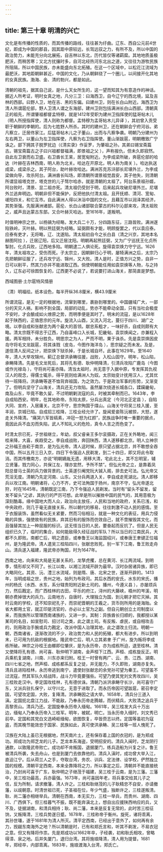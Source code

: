 ```yaml
---
---
---
```

title: 第三十章 明清的兴亡
---




文化是有传播的性质的，而其传播的路线，往往甚为纡曲。辽东、西自公元前4世纪，即成为中国的郡县，因其距中原较远，长驾远驭之力，有所不及，所以中国的政治势力，未能充分向北展拓，自吉林以东北，历代皆仅等诸羁縻。其地地质虽极肥沃，而稍苦寒；又北方扰攘时多，自河北经热河东北出之道，又往往为游牧民族所阻隔，所以中国民族，亦未能盛向东北拓殖。在这一个区域中，以松花江流域为最肥沃，其地距朝鲜甚近，中国的文化，乃从朝鲜绕了一个圈儿，以间接开化其地的女真民族。渤海、金、清的勃兴，都是如此。

清朝的祖先，据其自己说，是什么天女所生的，这一望而知其为有意造作的神话。据近人所考证，明时女真之地，凡分三卫：曰海西卫，自今辽宁的西北境，延及吉林的西部。曰野人卫，地在吉、黑的东偏。曰建州卫，则在长白山附近。海西卫为清人所谓扈伦部，野人卫清人谓之东海部，建州卫则包括满洲长白山西部。清朝真正的祖先，所谓肇祖都督孟特穆，就是1412年受职为建州卫指挥使的猛哥帖木儿（明人所授指挥使，清人则称为都督。孟特穆为孟哥帖木儿异译 ），其初曾入贡受职于朝鲜的李朝的。后为七姓野人所杀。其时的建州卫，还在朝鲜会宁府河谷。弟凡察立，迁居佟家江。后猛哥帖木儿之子董山，出而与凡察争袭。明朝乃分建州为左右两卫，以董山为左卫指挥使，凡察为右卫指挥使。董山渐跋扈，明朝檄致广宁诛之。部下拥其子脱罗扰边（《清实录》作妥罗，为肇祖之孙。其弟曰锡宝斋篇古。锡宝斋篇古之子曰兴祖都督福满，即景祖之父 ），声称报仇，但未久即寂然。自此左卫衰而右卫盛。右卫酋长王杲，居宽甸附近。为李成梁所破，奔扈伦部的哈达（叶赫在吉林西南，明人称为北关。哈达在开原北，明人称为南关 ）。哈达执送成梁，成梁杀之。其子阿台，助叶赫攻哈达。满洲苏克苏浒部长尼堪外兰，为李成梁做向导，攻杀阿台。满洲酋长叫场，即清朝所谓景祖觉昌安，其子他失，则清朝所谓显祖塔克世，塔克世的儿子驽尔哈赤，就是清朝的太祖了。阿台系景祖孙婿，阿台败时，清景、显二祖亦死。清太祖仍受封于明，后来起兵攻破尼堪外兰。尼堪外兰逃奔明边。明朝非但不能保护，反把他执付清太祖。且开抚顺、清河、宽甸、叆阳四关，和它互市。自此满洲人得以沐浴中国的文化，且藉互市以润泽其经济，其势渐强。先服满洲诸部。扈伦、长白山诸部联合蒙古的科尔沁部来攻，清太祖败之，威声且达蒙古东部。又合叶赫灭哈达。至1616年，遂叛明。

时值明神宗之世。以杨镐为经略，发大兵二十万，分四路东征，三路皆败。满洲遂陷铁岭，灭叶赫。明以熊廷弼为经略。延弼颇有才能，明顾旋罢之，代以袁应泰。应泰有吏才，无将略，辽、沈遂陷。清太祖初自今之长白县（清之兴京，其地本名赫图阿拉 ），迁居辽阳，后又迁居沈阳。明朝再起熊廷弼，又为广宁巡抚王化贞所掣肘。化贞兵败，辽西地多陷。明朝逮二人俱论死。旋得袁崇焕力守宁远。1626年，清太祖攻之，受伤而死。子太宗立，因朝鲜归心于明，屡犄满洲之后，太宗乃先把朝鲜征服了，还兵攻宁远、锦州，又大败。清人是时，正值方兴之势，自非一日可以削平，然其力亦并不能进取辽西。倘使明朝能任用如袁崇焕等人物，与之持久，辽东必可徐图恢复的，辽西更不必说了，若说要打进山海关，那简直是梦想。



西域图册·土尔扈特风情册

（清）明福绘。纸本设色，每半开纵36.8厘米，横43.9厘米

所谓流寇，是无一定的根据地，流窜到哪里，裹胁到哪里的。中国疆域广大，一部分的天灾人祸，影响不到全国，局部的动乱，势亦不能牵动全国，只有当社会极度不安时，才会酿成如火燎原之势，而明季便是其时了。明末的流寇，是以1628年起于陕西的，正值思宗的元年。旋流入山酉，又流入河北，蔓衍于四川、湖广之境。以李自成和张献忠为两个最大的首领。献忠系粗才，一味好杀，自成则颇有大略。清太宗既不得志于辽西，乃自喜峰口入长城，犯畿甸。袁崇焕闻之，亦兼程入援。两军相持，未分胜负。明思宗之为人，严而不明，果于诛杀。先是袁崇焕因皮岛守将毛文龙跋扈，将其诛戮（皮岛，今图作海洋岛 ），思宗疑之而未发。及是，遂信清人反间之计，把崇焕下狱杀掉，于是长城自坏。此事在1629年。至1640年，清人大举攻锦州。蓟辽总督洪承畴往援，战败，入松山固守。明年，松山陷，承畴降清。先是毛文龙死后，其将孔有德、耿仲明降清，引清兵攻陷广鹿岛（今图或作光禄岛 ），守将尚可喜亦降。清当太祖时，尚无意于入据中原，专发挥其仇视汉人的观念，得儒士辄杀，得平民则给满洲人为奴。太宗始变计抚用汉人，尤其优待一班降将。洪承畴等遂不恤背弃祖国，为之效力。于是政治军事的形势，又渐变了。但明兵坚守了山海关，清兵还无力攻陷。虽然屡次绕道长城各口，蹂躏畿甸，南及山东，毕竟不敢久留，不过明朝剿流寇的兵，时被其牵制而已。1643年，李自成陷西安。明年，在其地称帝。东陷太原，分兵出真定（今河北正定县 ），自陷大同、宣府，入居庸关。北京不守，思宗殉国于煤山。山海关守将吴三桂入援，至丰润，京城已陷。自成招三桂降，三桂业经允许了。旋闻爱妾陈沅被掠，大怒，遂走关外降清。“痛哭六军皆缟素，冲冠一怒为红颜”，民族战争时唯一重要的据点，竟因此兵不血刃而失陷，武人不知礼义的危险，真令人言之而色变了。

时清太宗已死，子世祖继立，年幼，叔父睿亲王多尔衮摄政，正在关外略地，闻三桂来降，大喜，疾趋受之。李自成战败，奔回陕西，清人遂移都北京。明人立神宗之孙福王由崧于南京，是为弘光帝。清人这时候，原只望占据北京，并不敢想全吞中国，所以五月三日入京，四日下令强迫人民剃发，到二十四日，即又将此令取消。而其传檄南方，亦说“明朝嫡胤无遗，用移大清，宅此北土，其不忘明室，辅立贤藩，戮力同心，共保江左，理亦宜然，予所不禁”。但弘光帝之立，是靠着凤阳总督马士英的兵力做背景的。士英遂引阉党阮大铖入阁，排去史可法。弘光帝又荒淫无度。清朝乃先定河南、山东。又分兵两道入关，李自成走死湖北。清人即移兵以攻江南。明朝诸将，心力不齐，史可法殉国于扬州，南京不守，弘光帝遂北狩，时在1645年。清朝既定江南，乃下令强迫人民剃发。当时有“留头不留发，留发不留头”之谚，其执行的严厉可想。此举是所以摧挫中国的民气的，其用意极为深刻酷毒。缘中国地大而人众，政治向主放任，人民和当地的政府，关系已浅，和中央政府，则几于毫无直接关系，所以朝代的移易，往往刺激不动人民的感情。至于衣服装饰，虽然看似无关紧要，然而习俗相沿，就是一种文化的表征，用兵力侵略的异族，强使故有的民族，弃其旧有的服饰而仿效自己，就不啻摧毁其文化，而且强替其加上一种屈服的标识。这无怪当日的人民，要奋起而反抗了。但是人民无组织已久了，临时的集合，如何能敌得久经征战的军队？所以当日的江南民兵，大都不久即败。南都亡后，明之遗臣，或奉鲁王以海监国绍兴，或奉唐王聿键正位福州，是为隆武帝。清人遣吴三桂陷四川，张献忠败死。别一军下江南，鲁王败走舟山。清兵遂入福建，隆武帝亦殉国，时为1647年。

西南之地，向来和大局是无甚关系的，龙孥虎攫，总在黄河、长江两流域。到明季，情形却又不同了。长江以南，以湘江流域开辟为最早。汉时杂居诸异族，即已大略同化。其资、沅、澧三水流域，则是隋、唐、北宋之世，逐渐开辟的。1413年，当明成祖之世，贵州之地，始列为布政司。其后水西的安氏，水东的宋氏，播州的杨氏（水西、水东，系分辖贵阳附近新土司的。播州，今遵义县 ），亦屡烦兵力，然后戡定。而广西桂林的古田，平乐的府江，浔州的大藤峡，梧州的岑溪，明朝亦费掉很大的兵力。云南地方，自唐时，大理独立为国，到元朝才把它灭掉。其时云南的学校，还不知崇祀孔子，而崇祀晋朝的王羲之，货币则所用的是海贻。全省大都用土官，就正印是流官的，亦必以土官为之副。但自元朝创立土司制度以来，而我族所以管理西南诸族的，又进一步。其制：异族酋长归顺的，我都授以某某司的名目，如宣慰司、招讨司之类，此之谓土司。有反叛、虐民，或自相攻击的，则用政治手腕或兵力戡定，改派中国人治理其地，此之谓改土归流。明朝一朝，西南诸省，逐渐改流的不少，政治势力和人民的拓殖，都大有进步。所以到明末，已可用为抗敌的根据地。隆武帝亡后，明人立其弟聿 于广州，旋为叛将李成栋所破。神宗之孙桂王由榔即位肇庆，是为永历帝，亦为成栋所迫，退至桂林。清又使降将孔有德、尚可喜、耿仲明下湖南，金声桓下江西。声桓、成栋旋反正。明兵乘机复湖南，川南、川东亦来归附。桂王一时曾有两广、云、贵、江西、湖南、四川七省之地，然声桓、成栋都系反复之徒，并无能力，不久即败，湖南亦复失。清兵且进陷桂林，永历帝逃到南宁，遣使封张献忠的余党孙可望为秦王。可望虽不过流寇，然其军队久经战阵，战斗力毕竟要强些。可望乃使其党刘文秀攻四川，吴三桂败走汉中。李定国攻桂林，孔有德伏诛。清朝乃派洪承畴守长沙，尚可喜守广东，又派兵驻扎保宁，以守川北，无意于进取了。而永历帝因可望跋扈，密召李定国，可望攻定国，大败，复降清。洪承畴因之请大举。1658年，清兵分三道入滇。定国扼北盘江力战，不能敌，乃奉永历帝走腾越，而伏精兵，大败清之追兵于高黎贡山。清兵乃还。定国旋奉永历帝入缅甸。1661年，吴三桂发大兵十万出边，缅甸人乃奉永历帝入三桂军。明年，被弑，明亡。当永历帝入缅时，刘文秀已前卒。定国和其党白文选崎岖缅甸，欲图恢复，卒皆赍志以终。定国等虽初为寇盗，而其晚节能效忠于国家、民族如此，真可使洪承畴、吴三桂等一班人愧死了。

汉族在大陆上虽已无根据地，然天南片土，还有保存着上国的衣冠的，是为郑成功。郑成功为郑芝龙的儿子。芝龙本系海盗，受明招安的。清兵入闽时，芝龙阴行通款，以致隆武帝败亡。成功却不肯叛国，退据厦门，练兵造船为兴复之计。鲁王被清兵所袭，失去舟山，也是到厦门去依靠他的。清兵入滇时，成功曾大举入江，直迫江宁。后从荷兰人之手，夺取台湾，务农、训兵、定法律、设学校，俨然独立国的规模。清朝平定西南，本来全靠降将之力，所以事定之后，清朝并不能直接统治，乃封尚可喜于广东，耿仲明之子继茂于福建，吴三桂于云南，是为三藩。三藩中，吴三桂功最高，兵亦最强。1673年，尚可喜因年老，将兵事交给其儿子之信，反为所制，请求撤藩，清人许之。三桂和耿继茂的儿子耿精忠不自安，亦请撤藩，以觇朝意。时清世祖已死，子圣祖在位，年少气盛，独断许之，三桂遂叛清。耿、尚二藩亦相继举兵。清朝在西南，本无实力，三桂一举兵，而贵州、湖南、四川、广西俱下。但三桂暮气不振，既不能弃滇北上，想自出应援陕西响应的兵，又不及，徒据湖南，和清兵相持；耿、尚二藩，本来是反复无常的，此时苦三桂征饷，又叛降清，三桂兵势遂日蹙。1678年，三桂称帝于衡州。旋死，诸将乖离，其孙世璠，遂于1681年为清人所灭。清平定西南，已经出于意外了，如何再有余力，觊觎东南海外之地？所以清朝是时，已有和郑氏言和，听其不剃发，不易衣冠之意。但又有降将作祟。先是郑成功以1662年卒，子经袭，初和耿氏相攻，曾略得漳、泉之地。后并失厦门，退归台湾。其将施琅降清，清人用为提督。1681年，郑经卒，内部乖离。1683年，施琅渡海入台湾，郑氏亡。